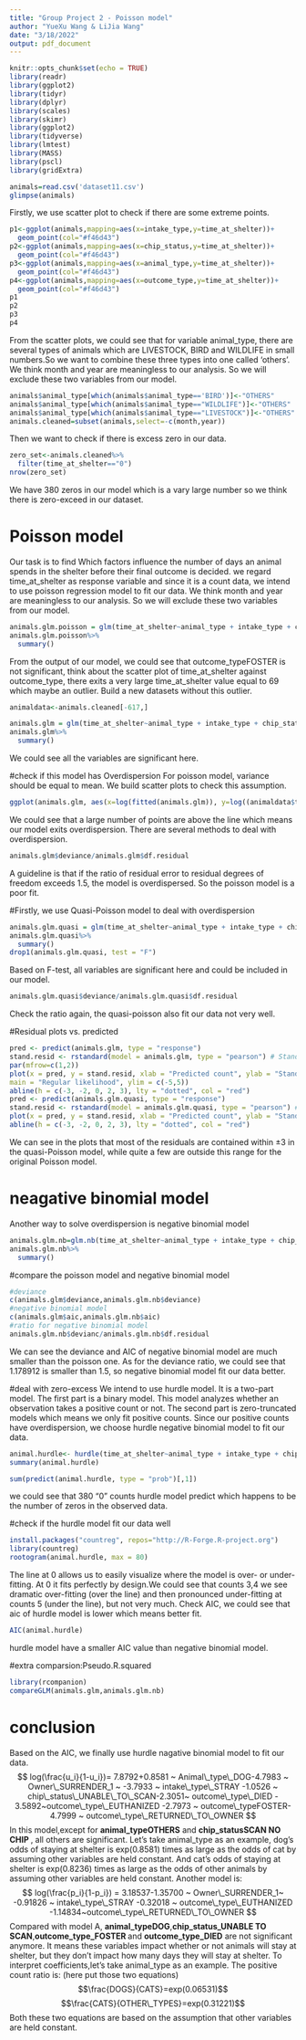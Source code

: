 ```yaml
---
title: "Group Project 2 - Poisson model"
author: "YueXu Wang & LiJia Wang"
date: "3/18/2022"
output: pdf_document
---
```


```r
knitr::opts_chunk$set(echo = TRUE)
library(readr)
library(ggplot2)
library(tidyr)
library(dplyr)
library(scales)
library(skimr)
library(ggplot2)
library(tidyverse)
library(lmtest)
library(MASS)
library(pscl)
library(gridExtra)
```

```r
animals=read.csv('dataset11.csv')
glimpse(animals)
```

Firstly, we use scatter plot to check if there are some extreme points.
```r
p1<-ggplot(animals,mapping=aes(x=intake_type,y=time_at_shelter))+
  geom_point(col="#f46d43")
p2<-ggplot(animals,mapping=aes(x=chip_status,y=time_at_shelter))+
  geom_point(col="#f46d43")
p3<-ggplot(animals,mapping=aes(x=animal_type,y=time_at_shelter))+
  geom_point(col="#f46d43")
p4<-ggplot(animals,mapping=aes(x=outcome_type,y=time_at_shelter))+
  geom_point(col="#f46d43")
p1
p2
p3
p4
```
From the scatter plots, we could see that for variable animal_type, there are several types of animals which are LIVESTOCK, BIRD and WILDLIFE in small numbers.So we want to combine these three types into one called 'others'. We think month and year are meaningless to our analysis. So we will exclude these two variables from our model. 

```r
animals$animal_type[which(animals$animal_type=='BIRD')]<-"OTHERS"
animals$animal_type[which(animals$animal_type=="WILDLIFE")]<-"OTHERS"
animals$animal_type[which(animals$animal_type=="LIVESTOCK")]<-"OTHERS"
animals.cleaned=subset(animals,select=-c(month,year))
```

Then we want to check if there is excess zero in our data.
```r
zero_set<-animals.cleaned%>%
  filter(time_at_shelter=="0")
nrow(zero_set)
```
We have 380 zeros in our model which is a vary large number so we think there is zero-exceed in our dataset.


# Poisson model
Our task is to find Which factors influence the number of days an animal spends in the shelter before their final outcome is decided. we regard time_at_shelter as response variable and since it is a count data, we intend to use poisson regression model to fit our data. We think month and year are meaningless to our analysis. So we will exclude these two variables from our model.

```r
animals.glm.poisson = glm(time_at_shelter~animal_type + intake_type + chip_status+outcome_type, data=animals.cleaned, family=poisson(link="log"))
animals.glm.poisson%>%
  summary()
```

From the output of our model, we could see that outcome_typeFOSTER is not significant, think about the scatter plot of time_at_shelter against outcome_type, there exits a very large time_at_shelter value equal to 69 which maybe an outlier. Build a new datasets without this outlier.

```r
animaldata<-animals.cleaned[-617,]
```
```r
animals.glm = glm(time_at_shelter~animal_type + intake_type + chip_status+outcome_type, data=animaldata, family=poisson(link="log"))
animals.glm%>%
  summary()
```

We could see all the variables are significant here.


#check if this model has Overdispersion
For poisson model, variance should be equal to mean. We build scatter plots to check this assumption.
```r

ggplot(animals.glm, aes(x=log(fitted(animals.glm)), y=log((animaldata$time_at_shelter-fitted(animals.glm))^2)))+ geom_point(col="#f46d43") +geom_abline(slope=1, intercept=0, col="#a6d96a", size=1) + ylab(expression((y-hat(mu))^2)) + xlab(expression(hat(mu)))
```

We could see that a large number of points are above the line which means our model exits overdispersion. There are several methods to deal with overdispersion.

```r
animals.glm$deviance/animals.glm$df.residual
```

A guideline is that if the ratio of residual error to residual degrees of freedom exceeds 1.5, the model is overdispersed. So the poisson model is a poor fit.


#Firstly, we use Quasi-Poisson model to deal with overdispersion

```r
animals.glm.quasi = glm(time_at_shelter~animal_type + intake_type + chip_status+outcome_type, data=animaldata, family=quasipoisson(link="log"))
animals.glm.quasi%>%
  summary()
drop1(animals.glm.quasi, test = "F")
```

Based on F-test, all variables are significant here and could be included in our model.

```r
animals.glm.quasi$deviance/animals.glm.quasi$df.residual
```

Check the ratio again, the quasi-poisson also fit our data not very well.

#Residual plots vs. predicted
```r
pred <- predict(animals.glm, type = "response")
stand.resid <- rstandard(model = animals.glm, type = "pearson") # Standardised Pearson residuals
par(mfrow=c(1,2))
plot(x = pred, y = stand.resid, xlab = "Predicted count", ylab = "Standardised Pearson residuals",
main = "Regular likelihood", ylim = c(-5,5))
abline(h = c(-3, -2, 0, 2, 3), lty = "dotted", col = "red")
pred <- predict(animals.glm.quasi, type = "response")
stand.resid <- rstandard(model = animals.glm.quasi, type = "pearson") # Standardised Pearson residuals
plot(x = pred, y = stand.resid, xlab = "Predicted count", ylab = "Standardised Pearson residuals", main = "Quasi-likelihood", ylim = c(-5,5))
abline(h = c(-3, -2, 0, 2, 3), lty = "dotted", col = "red")
```

We can see in the plots that most of the residuals are contained within ±3 in the quasi-Poisson model, while quite a few are outside this range for the original Poisson model.


# neagative binomial model
Another way to solve overdispersion is negative binomial model

```r
animals.glm.nb=glm.nb(time_at_shelter~animal_type + intake_type + chip_status+ outcome_type, data=animaldata)
animals.glm.nb%>%
  summary()
```


#compare the poisson model and negative binomial model 

```r
#deviance
c(animals.glm$deviance,animals.glm.nb$deviance)
#negative binomial model
c(animals.glm$aic,animals.glm.nb$aic)
#ratio for negative binomial model
animals.glm.nb$devianc/animals.glm.nb$df.residual
```

We can see the deviance and AIC of negative binomial model are much smaller than the poisson one. As for the deviance ratio, we could see that 1.178912 is smaller than 1.5, so negative binomial model fit our data better.


#deal with zero-excess
We intend to use hurdle model. It is a two-part model. The first part is a binary model. This model analyzes whether an observation takes a positive count or not. The second part is zero-truncated models which means we only fit positive counts. Since our positive counts have overdispersion, we choose hurdle negative binomial model to fit our data.
```r
animal.hurdle<- hurdle(time_at_shelter~animal_type + intake_type + chip_status+ outcome_type, data=animaldata, dist = "negbin",link = c("logit"))
summary(animal.hurdle)
```


```r
sum(predict(animal.hurdle, type = "prob")[,1])
```

we could see that 380 "0" counts hurdle model predict which happens to be the number of zeros in the observed data. 

#check if the hurdle model fit our data well

```r
install.packages("countreg", repos="http://R-Forge.R-project.org")
library(countreg)
rootogram(animal.hurdle, max = 80)
```

The line at 0 allows us to easily visualize where the model is over- or under-fitting. At 0 it fits perfectly by design.We could see that counts 3,4 we see dramatic over-fitting (over the line) and then pronounced under-fitting at counts 5 (under the line), but not very much. Check AIC, we could see that aic of hurdle model is lower which means better fit.

```r
AIC(animal.hurdle)
```

hurdle model have a smaller AIC value than negative binomial model.

#extra comparsion:Pseudo.R.squared
```r
library(rcompanion)
compareGLM(animals.glm,animals.glm.nb)
```
# conclusion
Based on the AIC, we finally use hurdle nagative binomial model to fit our data.
$$ log(\frac{u_i}{1-u_i})= 7.8792+0.8581 ~ Animal\_type\_DOG-4.7983 ~ Owner\_SURRENDER_1 ~ -3.7933 ~ intake\_type\_STRAY -1.0526 ~ chip\_status\_UNABLE\_TO\_SCAN-2.3051~ outcome\_type\_DIED - 3.5892~outcome\_type\_EUTHANIZED -2.7973 ~ outcome\_typeFOSTER- 4.7999 ~ outcome\_type\_RETURNED\_TO\_OWNER $$
In this model,except for **animal_typeOTHERS** and **chip_statusSCAN NO CHIP **, all others are significant. Let's take animal_type as an example, dog's odds of staying at shelter
is exp(0.8581) times as large as the odds of cat by assuming other variables are held constant. And cat's odds of staying at shelter is exp(0.8236) times as large as the odds of other animals by assuming other variables are held constant.
Another model is:
$$ log(\frac{p_i}{1-p_i}) = 3.18537-1.35700 ~ Owner\_SURRENDER_1~ -0.91826 ~ intake\_type\_STRAY -0.32018 ~ outcome\_type\_EUTHANIZED -1.14834~outcome\_type\_RETURNED\_TO\_OWNER $$
Compared with model A, **animal_typeDOG**,**chip_status_UNABLE TO SCAN**,**outcome_type_FOSTER ** and **outcome_type_DIED** are not significant anymore. It means these variables impact whether or not animals will stay at shelter, but they don't impact how many days they will stay at shelter.
To interpret coefficients,let's take animal_type as an example. The positive count ratio is:
(here put those two equations)
$$\frac{DOGS}{CATS}=exp(0.06531)$$
$$\frac{CATS}{OTHER\_TYPES}=exp(0.31221)$$
Both these two equations are based on the assumption that other variables are held constant.




